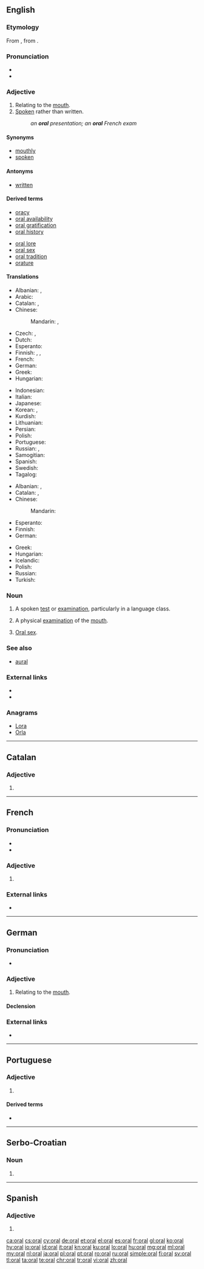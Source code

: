 {{also|Oral}}
==English==

===Etymology===
From {{etyl|NL.|en}} {{m|la|oralis||of the mouth}}, from {{etyl|la|en}} {{m|la|os||the mouth}}.

===Pronunciation===
* {{IPA|/ˈɔːɹəl/|/ˈɒɹəl/|lang=en}}
* {{rhymes|ɔːɹəl|lang=en}}

===Adjective===
{{en-adj|-}}

# Relating to the [[mouth]].
# [[spoken|Spoken]] rather than written.
#: ''an '''oral''' presentation; an '''oral''' French exam''

====Synonyms====
* [[mouthly]] {{qualifier|rare|lang=en}}
* [[spoken]]

====Antonyms====
* [[written]]

====Derived terms====
{{rel-top|Terms derived from ''oral''}}
* [[oracy]]
* [[oral availability]]
* [[oral gratification]]
* [[oral history]]
{{rel-mid}}
* [[oral lore]]
* [[oral sex]]
* [[oral tradition]]
* [[orature]]
{{rel-bottom}}

====Translations====
{{trans-top|relating to the mouth}}
* Albanian: {{t|sq|gojor}}, {{t|sq|oral}}
* Arabic: {{t|ar|شَفَهِيّ}}
* Catalan: {{t+|ca|oral}}, {{t+|ca|bucal}}
* Chinese:
*: Mandarin: {{t+|cmn|口頭|alt=口頭的|sc=Hani}}, {{t+|cmn|口头|alt=口头的|tr=kǒutóu-de|sc=Hani}}
* Czech: {{t+|cs|ústní}}, {{t|cs|orální}}
* Dutch: {{t|nl|mondelijk}}
* Esperanto: {{t|eo|buŝa}}
* Finnish: {{t+|fi|suu|alt=suu-}}, {{t|fi|suun}}, {{t|fi|oraalinen}}
* French: {{t+|fr|oral}}
* German: {{t+|de|oral}}
* Greek: {{t+|el|στοματικός}}
* Hungarian: {{t+|hu|orális}}
{{trans-mid}}
* Indonesian: {{t+|id|lisan}}
* Italian: {{t+|it|orale}}
* Japanese: {{t+|ja|口頭|alt=口頭の|tr=こうｔこうの, kōtō-no}}
* Korean: {{t+|ko|구두|alt=구두의|tr=kudu-ui|sc=Hang}}, {{t+|ko|구두|alt=입의}}
* Kurdish: {{t+|ku|devkî}}
* Lithuanian: {{t|lt|oralinis}}
* Persian: {{t+|fa|دهانی|tr=dahâni|sc=fa-Arab}}
* Polish: {{t+|pl|ustny|m}}
* Portuguese: {{t+|pt|oral}}
* Russian: {{t+|ru|ротово́й}}, {{t+|ru|ора́льный}}
* Samogitian: {{t|sgs|oralėnės}}
* Spanish: {{t+|es|oral}}
* Swedish: {{t+|sv|muntlig}}
* Tagalog: {{t|tl|bunganga}}
{{trans-bottom}}

{{trans-top|spoken}}
* Albanian: {{t|sq|gojor}}, {{t|sq|falur}}
* Catalan: {{t+|ca|oral}}, {{t+|ca|verbal}}
* Chinese:
*: Mandarin: {{t-needed|cmn}}
* Esperanto: {{t|eo|parola}}
* Finnish: {{t+|fi|suullinen}}
* German: {{t+|de|mündlich}}
{{trans-mid}}
* Greek: {{t+|el|προφορικός}}
* Hungarian: {{t+|hu|szóbeli}}
* Icelandic: {{t+|is|munnlegur}}
* Polish: {{t+|pl|ustny}}
* Russian: {{t+|ru|у́стный}}
* Turkish: {{t+|tr|sözlü}}
{{trans-bottom}}

===Noun===
{{en-noun}}

# {{label|en|countable}} A spoken [[test]] or [[examination]], particularly in a language class.
# {{label|en|countable}} A physical [[examination]] of the [[mouth]].
# {{label|en|uncountable}} [[oral sex|Oral sex]].

===See also===
* [[aural]]

===External links===
* {{R:Webster 1913}}
* {{R:Century 1911}}

===Anagrams===
* [[Lora#English|Lora]]
* [[Orla#English|Orla]]

----

==Catalan==

===Adjective===
{{ca-adj|mf}}

# {{l|en|oral}}

----

==French==

===Pronunciation===
* {{IPA|/ɔʁal/|lang=fr}}
* {{homophones|orale|orales|lang=fr}}

===Adjective===
{{fr-adj|mp=oraux}}<!--

-->

# {{l|en|oral}}

===External links===
* {{R:TLFi}}

----

==German==

===Pronunciation===
* {{rhymes|aːl|lang=de}}

===Adjective===
{{de-adj|-}}

# Relating to the [[mouth]].

====Declension====
{{de-decl-adj-notcomp|oral}}

===External links===
* {{R:Duden}}

----

==Portuguese==

===Adjective===
{{pt-adj|or|al}}

# {{l|en|oral}}

====Derived terms====
* {{l|pt|oralidade}}

----

==Serbo-Croatian==

===Noun===
{{sh-noun|g=m|}}

# {{obsolete spelling of|orao|lang=sh}}

----

==Spanish==

===Adjective===
{{es-adj|pl=orales}}

# {{l|en|oral}}

[[ca:oral]]
[[cs:oral]]
[[cy:oral]]
[[de:oral]]
[[et:oral]]
[[el:oral]]
[[es:oral]]
[[fr:oral]]
[[gl:oral]]
[[ko:oral]]
[[hy:oral]]
[[io:oral]]
[[id:oral]]
[[it:oral]]
[[kn:oral]]
[[ku:oral]]
[[lo:oral]]
[[hu:oral]]
[[mg:oral]]
[[ml:oral]]
[[my:oral]]
[[nl:oral]]
[[ja:oral]]
[[pl:oral]]
[[pt:oral]]
[[ro:oral]]
[[ru:oral]]
[[simple:oral]]
[[fi:oral]]
[[sv:oral]]
[[tl:oral]]
[[ta:oral]]
[[te:oral]]
[[chr:oral]]
[[tr:oral]]
[[vi:oral]]
[[zh:oral]]